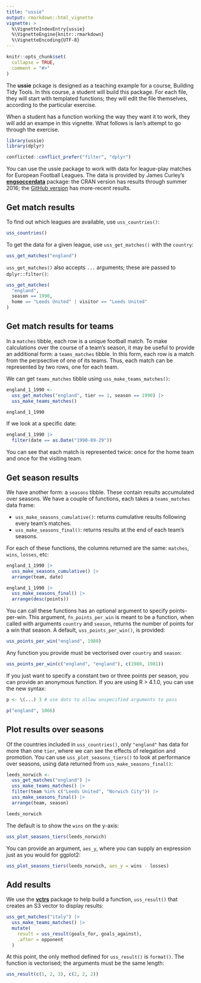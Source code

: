 ```yaml
---
title: "ussie"
output: rmarkdown::html_vignette
vignette: >
  %\VignetteIndexEntry{ussie}
  %\VignetteEngine{knitr::rmarkdown}
  %\VignetteEncoding{UTF-8}
---
```


```r
knitr::opts_chunk$set(
  collapse = TRUE,
  comment = "#>"
)
```

The **ussie** pckage is designed as a teaching example for a course, Building Tidy Tools.
In this course, a student will build this package.
For each file, they will start with templated functions; they will edit the file themselves, according to the particular exercise. 

When a student has a function working the way they want it to work, they will add an exampe in this vignette. What follows is Ian's attempt to go through the exercise.

```r
library(ussie)
library(dplyr)

conflicted::conflict_prefer("filter", "dplyr")
```

You can use the ussie package to work with data for league-play matches for European Football Leagues.
The data is provided by James Curley's [**engsoccerdata**](https://CRAN.R-project.org/package=engsoccerdata) package: the CRAN version has results through summer 2016; the [GitHub version](https://github.com/jalapic/engsoccerdata) has more-recent results. 

## Get match results

To find out which leagues are available, use `uss_countries()`:

```r
uss_countries()
```

To get the data for a given league, use `uss_get_matches()` with the `country`:

```r
uss_get_matches("england")
```

`uss_get_matches()` also accepts `...` arguments; these are passed to `dplyr::filter()`:

```r
uss_get_matches(
  "england", 
  season == 1990, 
  home == "Leeds United" | visitor == "Leeds United"
)
```

## Get match results for teams

In a `matches` tibble, each row is a unique football match. 
To make calculations over the course of a team's season, it may be useful to provide an additional form: a `teams_matches` tibble. 
In this form, each row is a match from the perpsective of one of its teams. 
Thus, each match can be represented by two rows, one for each team.

We can get `teams_matches` tibble using `uss_make_teams_matches()`:

```r
england_1_1990 <-
  uss_get_matches("england", tier == 1, season == 1990) |>
  uss_make_teams_matches()

england_1_1990
```

If we look at a specific date:

```r
england_1_1990 |>
  filter(date == as.Date("1990-09-29"))
```
You can see that each match is represented twice: once for the home team and once for the visiting team.

## Get season results

We have another form: a `seasons` tibble.
These contain results accumulated over seasons.
We have a couple of functions, each takes a `teams_matches` data frame:

  - `uss_make_seasons_cumulative()`: returns cumulative results following every team's matches.
  - `uss_make_seasons_final()`: returns results at the end of each team's seasons.
  
For each of these functions, the columns returned are the same: `matches`, `wins`, `losses`, etc:
  
```r
england_1_1990 |>
  uss_make_seasons_cumulative() |>
  arrange(team, date)
```

```r
england_1_1990 |>
  uss_make_seasons_final() |>
  arrange(desc(points))
```

You can call these functions has an optional argument to specify points-per-win.
This argument, `fn_points_per_win` is meant to be a function, when called with arguments `country` and `season`, returns the number of points for a win that season.
A default, `uss_points_per_win()`, is provided:

```r
uss_points_per_win("england", 1980)
```

Any function you provide must be vectorised over `country` and `season`:

```r
uss_points_per_win(c("england", "england"), c(1980, 1981))
```

If you just want to specify a constant two or three points per season, you can provide an anonymous function.
If you are using R > 4.1.0, you can use the new syntax:

```r
p <- \(...) 3 # use dots to allow unspecified arguments to pass

p("england", 1066)
```

## Plot results over seasons

Of the countries included in `uss_countries()`, only `"england"` has data for more than one `tier`, where we can see the effects of relegation and promotion. 
You can use `uss_plot_seasons_tiers()` to look at performance over seasons, using data returned from `uss_make_seasons_final()`:

```r
leeds_norwich <- 
  uss_get_matches("england") |>
  uss_make_teams_matches() |>
  filter(team %in% c("Leeds United", "Norwich City")) |>
  uss_make_seasons_final() |>
  arrange(team, season)

leeds_norwich
```

The default is to show the `wins` on the y-axis:

```r
uss_plot_seasons_tiers(leeds_norwich)
```

You can provide an argument, `aes_y`, where you can supply an expression just as you would for ggplot2:

```r
uss_plot_seasons_tiers(leeds_norwich, aes_y = wins - losses)
```

## Add results

We use the [**vctrs**](https://vctrs.r-lib.org/index.html) package to help build a function, `uss_result()` that creates an S3 vector to display results:

```r
uss_get_matches("italy") |>
  uss_make_teams_matches() |>
  mutate(
    result = uss_result(goals_for, goals_against),
    .after = opponent
  )
```

At this point, the only method defined for `uss_result()` is `format()`.
The function is vectorised; the arguments must be the same length:

```r
uss_result(c(1, 2, 3), c(2, 2, 2))
```
